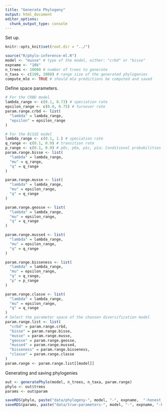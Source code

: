 ```yaml
---
title: "Generate Phylogeny"
output: html_document
editor_options: 
  chunk_output_type: console
---
```


Set up.

```r
knitr::opts_knit$set(root.dir = "../")
```

```r
source("R/phylo-inference-ml.R")
model <- "musse" # type of the model, either: "crbd" or "bisse"
expname <- "10k"
n_trees <- 10000 # number of trees to generate
n_taxa <- c(100, 1000) # range size of the generated phylogenies
compute_mle <- TRUE # should mle predictions be computed and saved
```

Define space parameters.

```r
# For the CRBD model
lambda_range <- c(0.1, 0.73) # speciation rate
epsilon_range <- c(0.0, 0.75) # turnover rate
param.range.crbd <- list(
  "lambda" = lambda_range,
  "epsilon" = epsilon_range
)

# For the BiSSE model
lambda_range <- c(0.1, 1.) # speciation rate
q_range <- c(0.1, 0.9) # transition rate
p_range <- c(0.1, 0.9) # p0c, p0a, p1c, p1a: Conditional probabilities of shifting character states during speciation or lineage development.
param.range.bisse <- list(
  "lambda" = lambda_range,
  "mu" = q_range,
  "q" = q_range
)

param.range.musse <- list(
  "lambda" = lambda_range,
  "mu" = epsilon_range,
  "q" = q_range
)

param.range.geosse <- list(
  "lambda" = lambda_range,
  "mu" = epsilon_range,
  "q" = q_range
)

param.range.musse4 <- list(
  "lambda" = lambda_range,
  "mu" = epsilon_range,
  "q" = q_range
)

param.range.bisseness <- list(
  "lambda" = lambda_range,
  "mu" = epsilon_range,
  "q" = q_range,
  "p" = p_range
)

param.range.classe <- list(
  "lambda" = lambda_range,
  "mu" = epsilon_range,
  "q" = q_range
)
# Select the parameter space of the choosen diversification model
param.range.list <- list(
  "crbd" = param.range.crbd,
  "bisse" = param.range.bisse,
  "musse" = param.range.musse,
  "geosse" = param.range.geosse,
  "musse4" = param.range.musse4,
  "bisseness" = param.range.bisseness,
  "classe" = param.range.classe
)
param.range <- param.range.list[[model]]
```


Generating and saving phylogenies

```r
out <- generatePhylo(model, n_trees, n_taxa, param.range)
phylo <- out$trees
params <- out$param

saveRDS(phylo, paste("data/phylogeny-", model, "-", expname,  "-honest.rds", sep=""))
saveRDS(params, paste("data/true-parameters-", model, "-", expname, "-honest.rds", sep=""))
```


```r
```
